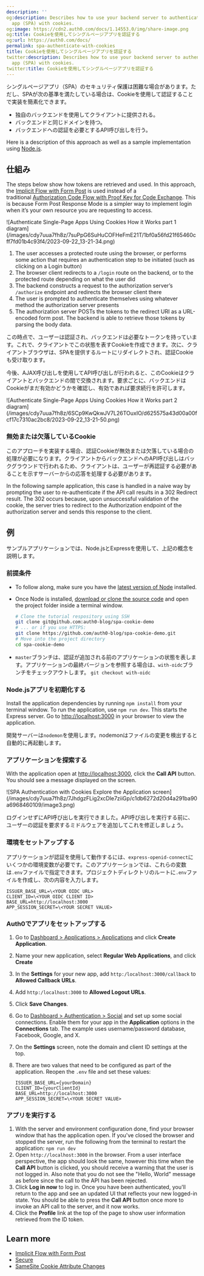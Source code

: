 ```yaml
---
description: ''
og:description: Describes how to use your backend server to authenticate a single-page
  app (SPA) with cookies.
og:image: https://cdn2.auth0.com/docs/1.14553.0/img/share-image.png
og:title: Cookieを使用してシングルページアプリを認証する
og:url: https://auth0.com/docs/
permalink: spa-authenticate-with-cookies
title: Cookieを使用してシングルページアプリを認証する
twitter:description: Describes how to use your backend server to authenticate a single-page
  app (SPA) with cookies.
twitter:title: Cookieを使用してシングルページアプリを認証する
---
```


シングルページアプリ（SPA）のセキュリティ保護は困難な場合があります。ただし、SPAが次の基準を満たしている場合は、Cookieを使用して認証することで実装を簡素化できます。

* 独自のバックエンドを使用してクライアントに提供される。
* バックエンドと同じドメインを持つ。
* バックエンドへの認証を必要とするAPI呼び出しを行う。

Here is a description of this approach as well as a sample implementation using [Node.js](https://nodejs.org/en/).

## 仕組み

The steps below show how tokens are retrieved and used. In this approach, the [Implicit Flow with Form Post](/docs/get-started/authentication-and-authorization-flow/implicit-flow-with-form-post) is used instead of a traditional [Authorization Code Flow with Proof Key for Code Exchange](/docs/get-started/authentication-and-authorization-flow/authorization-code-flow-with-pkce). This is because Form Post Response Mode is a simpler way to implement login when it’s your own resource you are requesting to access.

<Frame>![Authenticate Single-Page Apps Using Cookies How it Works part 1 diagram](/images/cdy7uua7fh8z/7suPpG6SuHuCOFHeFmE21T/1bf0a56fd21f65460cff7fd01b4c93f4/2023-09-22_13-21-34.png)</Frame>

1. The user accesses a protected route using the browser, or performs some action that requires an authentication step to be initiated (such as clicking on a Login button)
2. The browser client redirects to a `/login` route on the backend, or to the protected route depending on what the user did
3. The backend constructs a request to the authorization server’s `/authorize` endpoint and redirects the browser client there
4. The user is prompted to authenticate themselves using whatever method the authorization server presents
5. The authorization server POSTs the tokens to the redirect URI as a URL-encoded form post. The backend is able to retrieve those tokens by parsing the body data.

この時点で、ユーザーは認証され、バックエンドは必要なトークンを持っています。これで、クライアントでこの状態を表すCookieを作成できます。次に、クライアントブラウザは、SPAを提供するルートにリダイレクトされ、認証Cookieも受け取ります。

今後、AJAX呼び出しを使用してAPI呼び出しが行われると、このCookieはクライアントとバックエンドの間で交換されます。要求ごとに、バックエンドはCookieがまだ有効かどうかを確認し、有効であれば要求続行を許可します。

<Frame>![Authenticate Single-Page Apps Using Cookies How it Works part 2 diagram](/images/cdy7uua7fh8z/6SCp9KwQkwJV7L26TOuxIO/d625575a43d00a00fcf17c7310ac2bc8/2023-09-22_13-21-50.png)</Frame>

### 無効または欠落しているCookie

このアプローチを実装する場合、認証Cookieが無効または欠落している場合の処理が必要になります。クライアントからバックエンドへのAPI呼び出しはバックグラウンドで行われるため、クライアントは、ユーザーが再認証する必要があることを示すサーバーからの応答を処理する必要があります。

In the following sample application, this case is handled in a naive way by prompting the user to re-authenticate if the API call results in a 302 Redirect result. The 302 occurs because, upon unsuccessful validation of the cookie, the server tries to redirect to the Authorization endpoint of the <Tooltip tip="Authorization Server: Centralized server that contributes to defining the boundaries of a user’s access. For example, your authorization server can control the data, tasks, and features available to a user." cta="View Glossary" href="/docs/glossary?term=authorization+server">authorization server</Tooltip> and sends this response to the client.

## 例

サンプルアプリケーションでは、Node.jsとExpressを使用して、上記の概念を説明します。

### 前提条件

* To follow along, make sure you have the [latest version of Node](https://nodejs.org/en/download/) installed.
* Once Node is installed, [download or clone the source code](https://github.com/auth0-blog/spa-cookie-demo/) and open the project folder inside a terminal window.

  ```bash lines
  # Clone the tutorial respository using SSH
  git clone git@github.com:auth0-blog/spa-cookie-demo
  # ... or if you use HTTPS:
  git clone https://github.com/auth0-blog/spa-cookie-demo.git
  # Move into the project directory
  cd spa-cookie-demo
  ```
* `master`ブランチは、認証が追加される前のアプリケーションの状態を表します。アプリケーションの最終バージョンを参照する場合は、`with-oidc`ブランチをチェックアウトします。
  `git checkout with-oidc`

### Node.jsアプリを初期化する

Install the application dependencies by running `npm install` from your terminal window. To run the application, use `npm run dev`. This starts the Express server. Go to [http://localhost:3000](http://localhost:3000/) in your browser to view the application.

開発サーバーは`nodemon`を使用します。nodemonはファイルの変更を検出すると自動的に再起動します。

### アプリケーションを探索する

With the application open at [http://localhost:3000](http://localhost:3000/), click the **Call API** button. You should see a message displayed on the screen.

<Frame>![SPA Authentication with Cookies Explore the Application screen](/images/cdy7uua7fh8z/7JhdgzFLig2xcDle7ziiGp/c1db6272d20d4a291ba90a6968460109/image3.png)</Frame>

ログインせずにAPI呼び出しを実行できました。API呼び出しを実行する前に、ユーザーの認証を要求するミドルウェアを追加してこれを修正しましょう。

### 環境をセットアップする

アプリケーションが認証を使用して動作するには、`express-openid-connect`にいくつかの環境変数が必要です。このアプリケーションでは、これらの変数は`.env`ファイルで指定できます。プロジェクトディレクトリのルートに`.env`ファイルを作成し、次の内容を入力します。

```env .env lines
ISSUER_BASE_URL=\<YOUR OIDC URL>
CLIENT_ID=\<YOUR OIDC CLIENT ID>
BASE_URL=http://localhost:3000
APP_SESSION_SECRET=\<YOUR SECRET VALUE>
```

### Auth0でアプリをセットアップする

1. Go to [Dashboard > Applications > Applications](https://manage.auth0.com/#/applications) and click **Create Application**.
2. Name your new application, select **Regular Web Applications**, and click **Create**
3. In the **Settings** for your new app, add `http:/localhost:3000/callback` to **Allowed Callback URLs**.
4. Add `http:/localhost:3000` to **Allowed Logout URLs**.
5. Click **Save Changes**.
6. Go to [Dashboard > Authentication > Social](https://manage.auth0.com/#/connections/social) and set up some social connections. Enable them for your app in the **Application** options in the **Connections** tab. The example uses username/password database, Facebook, Google, and X.
7. On the **Settings** screen, note the domain and client ID settings at the top.
8. There are two values that need to be configured as part of the application. Reopen the `.env` file and set these values:

   ```env .env lines
   ISSUER_BASE_URL={yourDomain}
   CLIENT_ID={yourClientId}
   BASE_URL=http://localhost:3000
   APP_SESSION_SECRET=\<YOUR SECRET VALUE>
   ```

### アプリを実行する

1. With the server and environment configuration done, find your browser window that has the application open. If you've closed the browser and stopped the server, run the following from the terminal to restart the application:
   `npm run dev`
2. Open `http://localhost:3000` in the browser. From a user interface perspective, the app should look the same, however this time when the **Call API** button is clicked, you should receive a warning that the user is not logged in. Also note that you do not see the "Hello, World" message as before since the call to the API has been rejected.
3. Click **Log in now** to log in. Once you have been authenticated, you'll return to the app and see an updated UI that reflects your new logged-in state. You should be able to press the **Call API** button once more to invoke an API call to the server, and it now works.
4. Click the **Profile** link at the top of the page to show user information retrieved from the ID token.

## Learn more

* [Implicit Flow with Form Post](/docs/get-started/authentication-and-authorization-flow/implicit-flow-with-form-post)
* [Secure](/docs/secure)
* [SameSite Cookie Attribute Changes](/docs/manage-users/cookies/samesite-cookie-attribute-changes)